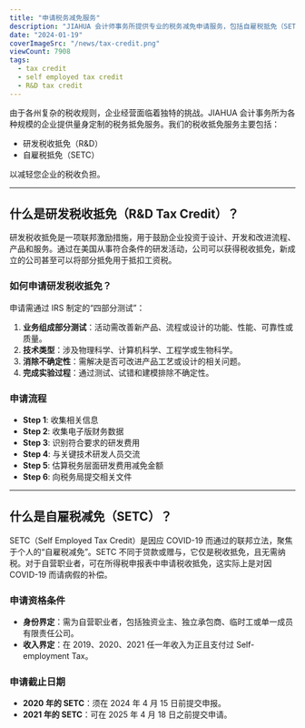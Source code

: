 ```yaml
---
title: "申请税务减免服务"
description: "JIAHUA 会计师事务所提供专业的税务减免申请服务，包括自雇税抵免（SETC）和研发税收抵免（R&D Tax Credit），帮助企业减轻税收负担并获得现金收益。"
date: "2024-01-19"
coverImageSrc: "/news/tax-credit.png"
viewCount: 7908
tags:
  - tax credit
  - self employed tax credit
  - R&D tax credit
---
```


由于各州复杂的税收规则，企业经营面临着独特的挑战。JIAHUA 会计事务所为各种规模的企业提供量身定制的税务抵免服务。我们的税收抵免服务主要包括：

- 研发税收抵免（R&D）
- 自雇税抵免（SETC）

以减轻您企业的税收负担。

---

## 什么是研发税收抵免（R&D Tax Credit）？

研发税收抵免是一项联邦激励措施，用于鼓励企业投资于设计、开发和改进流程、产品和服务。通过在美国从事符合条件的研发活动，公司可以获得税收抵免，新成立的公司甚至可以将部分抵免用于抵扣工资税。

### 如何申请研发税收抵免？

申请需通过 IRS 制定的“四部分测试”：

1. **业务组成部分测试**：活动需改善新产品、流程或设计的功能、性能、可靠性或质量。
2. **技术类型**：涉及物理科学、计算机科学、工程学或生物科学。
3. **消除不确定性**：需解决是否可改进产品工艺或设计的相关问题。
4. **完成实验过程**：通过测试、试错和建模排除不确定性。

### 申请流程

- **Step 1**: 收集相关信息  
- **Step 2**: 收集电子版财务数据  
- **Step 3**: 识别符合要求的研发费用  
- **Step 4**: 与关键技术研发人员交流  
- **Step 5**: 估算税务层面研发费用减免金额  
- **Step 6**: 向税务局提交相关文件  

---

## 什么是自雇税减免（SETC）？

SETC（Self Employed Tax Credit）是因应 COVID-19 而通过的联邦立法，聚焦于个人的“自雇税减免”。SETC 不同于贷款或赠与，它仅是税收抵免，且无需纳税。对于自营职业者，可在所得税申报表中申请税收抵免，这实际上是对因 COVID-19 而请病假的补偿。

### **申请资格条件**

- **身份界定**：需为自营职业者，包括独资业主、独立承包商、临时工或单一成员有限责任公司。
- **收入界定**：在 2019、2020、2021 任一年收入为正且支付过 Self-employment Tax。

### **申请截止日期**

- **2020 年的 SETC**：须在 2024 年 4 月 15 日前提交申报。
- **2021 年的 SETC**：可在 2025 年 4 月 18 日之前提交申请。